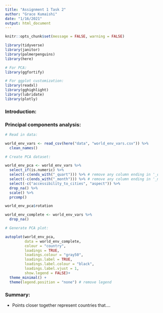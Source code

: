 ```yaml
---
title: "Assignment 1 Task 2"
author: "Grace Kumaishi"
date: "1/16/2021"
output: html_document
---
```


```r
knitr::opts_chunk$set(message = FALSE, warning = FALSE)

library(tidyverse)
library(janitor)
library(palmerpenguins)
library(here)

# For PCA:
library(ggfortify)

# For ggplot customization:
library(readxl)
library(gghighlight)
library(lubridate)
library(plotly)
```

### Introduction:

### Principal components analysis:

```r
# Read in data:

world_env_vars <- read_csv(here("data", "world_env_vars.csv")) %>% 
  clean_names() 
```

```r
# Create PCA dataset:

world_env_pca <- world_env_vars %>% 
  select_if(is.numeric) %>% 
  select(-c(ends_with("_quart"))) %>% # remove any column ending in '_quart'
  select(-c(ends_with("_month"))) %>% # remove any column ending in '_month'
  select(-c("accessibility_to_cities", "aspect")) %>% 
  drop_na() %>% 
  scale() %>% 
  prcomp()

world_env_pca$rotation

world_env_complete <- world_env_vars %>% 
  drop_na()
```

```r
# Generate PCA plot:

autoplot(world_env_pca,
         data = world_env_complete,
         colour = "country",
         loadings = TRUE, 
         loadings.colour = "gray50",
         loadings.label = TRUE,
         loadings.label.colour = "black",
         loadings.label.vjust = 1,
         show.legend = FALSE)+
  theme_minimal() +
  theme(legend.position = "none") # remove legend
```


### Summary:
- Points closer together represent countries that....




